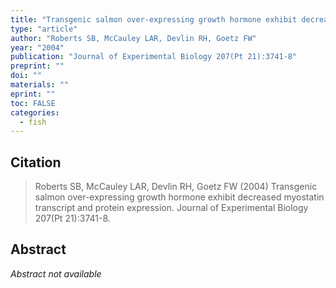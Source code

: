 ```yaml
---
title: "Transgenic salmon over-expressing growth hormone exhibit decreased myostatin transcript and protein expression"
type: "article"
author: "Roberts SB, McCauley LAR, Devlin RH, Goetz FW"
year: "2004"
publication: "Journal of Experimental Biology 207(Pt 21):3741-8"
preprint: ""
doi: ""
materials: ""
eprint: ""
toc: FALSE
categories:
  - fish
---
```


## Citation

> Roberts SB, McCauley LAR, Devlin RH, Goetz FW (2004) Transgenic salmon over-expressing growth hormone exhibit decreased myostatin transcript and protein expression. Journal of Experimental Biology 207(Pt 21):3741-8. 

## Abstract

*Abstract not available*
